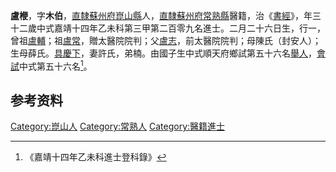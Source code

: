 {{明清人物信息框
| 姓名 = 盧楩
| 原名 =
| 圖片名稱= 
| 圖片大小 =
| 圖片說明 = 
| 最高職務 =
| 國家 = 大明 
| 爵位 =
| 籍貫 = [[南直隸|直隸]][[崑山縣|崑山縣]]
| 族裔 = 
| 字號 = 
| 諡號 =
| 出生日期 = 二月二十六日
| 出生地點 = 
| 逝世日期 = 卒年不詳 
| 逝世地點 =
| 墓葬 =
| 配偶 = 許氏
| 親屬 = 曾祖[[盧輔|盧輔]]，祖[[盧常|盧常]]，父[[盧志|盧志]]，母陳氏（封安人）；生母薛氏
| 出身 =
* 嘉靖十四年乙未科同進士出身
| 經歷 =
| 著作 = 
}}
'''盧楩'''{{BD|1504年||？年||}}，字'''木伯'''，[[南直隸|直隸]][[蘇州府|蘇州府]][[崑山縣|崑山縣]]人，[[南直隸|直隸]][[蘇州府|蘇州府]][[常熟縣|常熟縣]]醫籍，治《[[書經|書經]]》，年三十二歲中式嘉靖十四年乙未科第三甲第二百零九名進士。二月二十六日生，行一，曾祖[[盧輔|盧輔]]；祖[[盧常|盧常]]，贈太醫院院判；父[[盧志|盧志]]，前太醫院院判；母陳氏（封安人）；生母薛氏。[[具慶下|具慶下]]，妻許氏，弟楠。由國子生中式順天府鄉試第五十六名[[舉人|舉人]]，[[會試|會試]]中式第五十六名<ref>《嘉靖十四年乙未科進士登科錄》</ref>。

== 参考资料 ==
{{reflist}}

{{嘉靖十四年乙未科殿试金榜}}
{{Authority control}}

{{DEFAULTSORT:}}
[[Category:崑山人|Category:崑山人]]
[[Category:常熟人|Category:常熟人]]
[[Category:醫籍進士|Category:醫籍進士]]
{{明朝人物小作品}}